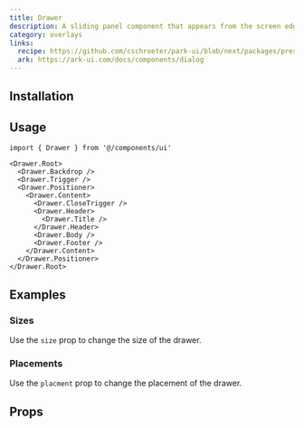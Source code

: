 ```yaml
---
title: Drawer
description: A sliding panel component that appears from the screen edge.
category: overlays
links:
  recipe: https://github.com/cschroeter/park-ui/blob/next/packages/preset/src/recipes/drawer.ts
  ark: https://ark-ui.com/docs/components/dialog
---
```


<ComponentExample name="basic" />

## Installation

<InstallationGuide />

## Usage

```tsx
import { Drawer } from '@/components/ui'
```

```tsx
<Drawer.Root>
  <Drawer.Backdrop />
  <Drawer.Trigger />
  <Drawer.Positioner>
    <Drawer.Content>
      <Drawer.CloseTrigger />
      <Drawer.Header>
        <Drawer.Title />
      </Drawer.Header>
      <Drawer.Body />
      <Drawer.Footer />
    </Drawer.Content>
  </Drawer.Positioner>
</Drawer.Root>
```

## Examples

### Sizes

Use the `size` prop to change the size of the drawer.

<ComponentExample name="sizes" />

### Placements

Use the `placment` prop to change the placement of the drawer.

<ComponentExample name="placements" />

## Props

<PropsTable />